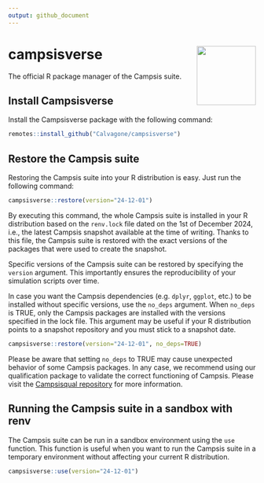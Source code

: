 ```yaml
---
output: github_document
---
```

  
# campsisverse <img src='man/figures/logo.png' align="right" alt="" width="120" />

The official R package manager of the Campsis suite.

## Install Campsisverse

Install the Campsisverse package with the following command:

```r
remotes::install_github("Calvagone/campsisverse")
```
  
## Restore the Campsis suite

Restoring the Campsis suite into your R distribution is easy. Just run the following command:

```r
campsisverse::restore(version="24-12-01")
```

By executing this command, the whole Campsis suite is installed in your R distribution based on the `renv.lock` file dated on the 1st of December 2024, i.e., the latest Campsis snapshot available at the time of writing. Thanks to this file, the Campsis suite is restored with the exact versions of the packages that were used to create the snapshot.  

Specific versions of the Campsis suite can be restored by specifying the `version` argument. This importantly ensures the reproducibility of your simulation scripts over time.  

In case you want the Campsis dependencies (e.g. `dplyr`, `ggplot`, etc.) to be installed without specific versions, use the `no_deps` argument. When `no_deps` is TRUE, only the Campsis packages are installed with the versions specified in the lock file. This argument may be useful if your R distribution points to a snapshot repository and you must stick to a snapshot date.

```r
campsisverse::restore(version="24-12-01", no_deps=TRUE)
```

Please be aware that setting `no_deps` to TRUE may cause unexpected behavior of some Campsis packages. In any case, we recommend using our qualification package to validate the correct functioning of Campsis. Please visit the [Campsisqual repository](https://github.com/Calvagone/campsisqual) for more information.

## Running the Campsis suite in a sandbox with renv

The Campsis suite can be run in a sandbox environment using the `use` function. This function is useful when you want to run the Campsis suite in a temporary environment without affecting your current R distribution. 

```r
campsisverse::use(version="24-12-01")
```



